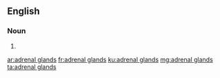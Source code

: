 ==English==

===Noun===
{{head|en|plural}}

# {{plural of|adrenal gland|lang=en|nocat=1}}

[[ar:adrenal glands]]
[[fr:adrenal glands]]
[[ku:adrenal glands]]
[[mg:adrenal glands]]
[[ta:adrenal glands]]